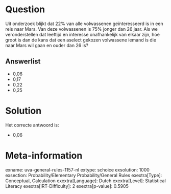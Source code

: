Question
========

Uit onderzoek blijkt dat 22% van alle volwassenen geïnteresseerd is in
een reis naar Mars. Van deze volwassenen is 75% jonger dan 26 jaar. Als
we veronderstellen dat leeftijd en interesse onafhankelijk van elkaar
zijn, hoe groot is dan de kans dat een aselect gekozen volwassene iemand
is die naar Mars wil gaan en ouder dan 26 is?

Answerlist
----------

* 0,06
* 0,17
* 0,22
* 0,25

Solution
========

Het correcte antwoord is: 

* 0,06

Meta-information
================
exname: uva-general-rules-1157-nl
extype: schoice
exsolution: 1000
exsection: Probability/Elementary Probability/General Rules 
exextra[Type]: Conceptual, Calculation
exextra[Language]: Dutch
exextra[Level]: Statistical Literacy
exextra[IRT-Difficulty]: 2
exextra[p-value]: 0.5905
